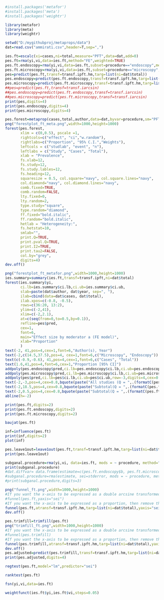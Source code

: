 ```r
#install.packages('metafor')
#install.packages('meta')
#install.packages('weightr')
```
```r
library(metafor)
library(meta)
library(weightr)
```
```r
setwd("D:/mygithubproj/metaprops/data")
dat=read.csv("ammirati.csv",header=T,sep=",")
```
```r
ies.ft=escalc(xi=cases,ni=total,measure="PFT",data=dat,add=0)
pes.ft=rma(yi,vi,data=ies.ft,method="FE",weighted=TRUE)
pes.ft.endoscopy=rma(yi,vi,data=ies.ft,subset=procedure=="endoscopy",method="FE")
pes.ft.microscopy=rma(yi,vi,data=ies.ft,subset=procedure=="microscopy",method="FE")
pes=predict(pes.ft,transf=transf.ipft.hm,targ=list(ni=dat$total))
pes.endoscopy=predict(pes.ft.endoscopy,transf=transf.ipft.hm,targ=list(ni=dat$total))
pes.microscopy=predict(pes.ft.microscopy,transf=transf.ipft.hm,targ=list(ni=dat$total))
##pes=predict(pes.ft,transf=transf.iarcsin)
##pes.endoscopy=predict(pes.ft.endoscopy,transf=transf.iarcsin)
##pes.microscopy=predict(pes.ft.microscopy,transf=transf.iarcsin)
print(pes,digits=4)
print(pes.endoscopy,digits=4)
print(pes.microscopy,digits=4)
```
```r
pes.forest=metaprop(cases,total,author,data=dat,byvar=procedure,sm="PFT",method.tau="DL",incr=0.5,allincr=FALSE,addincr=FALSE,title="")
png("forestplot_ft_meta.png",width=1000,height=1000)
forest(pes.forest,
       xlim = c(0,0.5), pscale =1, 
       rightcols=c("effect", "ci","w.random"),
       rightlabs=c("Proportion", "95% C.I.","Weights"),
       leftcols = c("studlab", "event", "n"), 
       leftlabs = c("Study", "Cases", "Total"),
       xlab = "Prevalence", 
       fs.xlab=12,
       fs.study=12,
       fs.study.lables=12,
       fs.heading=12,
       squaresize = 0.5, col.square="navy", col.square.lines="navy",
       col.diamond="navy", col.diamond.lines="navy",
       comb.fixed=TRUE,
       comb.random=FALSE,
       lty.fixed=0,
       lty.random=2, 
       type.study="square",
       type.random="diamond",
       ff.fixed="bold.italic",
       ff.random="bold.italic",
       hetlab = "Heterogeneity:",
       fs.hetstat=10,
       smlab="",
       print.Q=TRUE,
       print.pval.Q=TRUE,
       print.I2=TRUE,
       print.tau2=FALSE,
       col.by="grey",
       digits=4)
dev.off()
```
```r
png("forestplot_ft_metafor.png",width=1000,height=1000)
ies.summary=summary(ies.ft,transf=transf.ipft,ni=dat$total)
forest(ies.summary$yi,
       ci.lb=ies.summary$ci.lb,ci.ub=ies.summary$ci.ub,
       slab=paste(dat$author, dat$year, sep=", "),
       ilab=cbind(data=dat$cases, dat$total),
       ilab.xpos=c(-0.8, -0.5),
       rows=c(36:20, 13:2),
       ylim=c(-2,41),
       xlim=c(-2,2.1),
       at=c(seq(from=0,to=0.5,by=0.1)), 
       refline=pes$pred,
       cex=1,
       font=6,
       main="Effect size by moderator a (FE model)",
       xlab="Proportion"
       )
text(-2, 41,pos=4,cex=1,font=6,"Author(s), Year")
text(-2,c(14.5,37.5),pos=4, cex=1,font=6,c("Microscopy", "Endoscopy"))
text(c(-0.9,-0.6), 41,pos=4,cex=1,font=6,c("Cases", "Total"))
text(1.6,41,pos=4,font=6,cex=1,"Proportion [95% CI]")
addpoly(pes.endoscopy$pred,ci.lb=pes.endoscopy$ci.lb,ci.ub=pes.endoscopy$ci.ub,row=18.5,digits=4,cex=0.8,mlab="")
addpoly(pes.microscopy$pred,ci.lb=pes.microscopy$ci.lb,ci.ub=pes.microscopy$ci.ub,row=0.5,digits=4,cex=0.8,mlab="")
addpoly(pes$pred,ci.lb=pes$ci.lb,ci.ub=pes$ci.ub,row=-3,digits=4,cex=0.8,mlab="")
text(-2,-3,pos=4,cex=0.8,bquote(paste("All studies (Q = ",.(formatC(pes.ft$QE, digits=1, format="f")), ", df = ", .(pes.ft$k - pes.ft$p),", p = ", .(formatC(pes.ft$QEp, digits=2, format="f")), "; ", I^2, " = ",.(formatC(pes.ft$I2, digits=1, format="f")), "%",")")))
text(-2,18.5,pos=4,cex=0.8,bquote(paste("Subtotal(Q = ",.(formatC(pes.ft.endoscopy$QE, digits=1, format="f")), ", df = ", .(pes.ft.endoscopy$k - pes.ft.endoscopy$p),", p = ", .(formatC(pes.ft.endoscopy$QEp, digits=2, format="f")),"; ", I^2, " = ",.(formatC(pes.ft.endoscopy$I2, digits=1, format="f")), "%",")")))
text(-2,0.5,pos=4,cex=0.8,bquote(paste("Subtotal(Q = ",.(formatC(pes.ft.microscopy$QE, digits=1, format="f")),", df = ", .(pes.ft.microscopy$k - pes.ft.microscopy$p), ", p = ", .(formatC(pes.ft.microscopy$QEp, digits=2, format="f")), "; ", I^2, " = ",.(formatC(pes.ft.microscopy$I2, digits=1, format="f")), "%",")")))
abline(h=-2)
```
```r
print(pes.ft,digits=2)
print(pes.ft.endoscopy,digits=2)
print(pes.ft.microscopy,digits=2)
```
```r
baujat(pes.ft)
```
```r
inf=influence(pes.ft)
print(inf,digits=2)
plot(inf)
```
```r
pes.leave1out=leave1out(pes.ft,transf=transf.ipft.hm,targ=list(ni=dat$total),digits=4)
print(pes.leave1out)
```
```r
subganal.procedure=rma(yi,vi, data=ies.ft, mods = ~ procedure, method="FE")
print(subganal.procedure)
#dat.diffvar= data.frame(estimate=c(pes.ft.endoscopy$b, pes.ft.microscopy$b),stderror=c(pes.ft.endoscopy$se, pes.ft.microscopy$se),procedure = c("endoscopy","microscopy"), tau2=round(c(pes.ft.endoscopy$tau2, pes.ft.microscopy$tau2),3))
#subganal.procedure=rma(estimate, sei=stderror, mods = ~ procedure, method="FE", data=dat.diffvar, digits=4)
#print(subganal.procedure,digits=3)
```
```r
png("funnel_ft.png",width=1000,height=1000)
#If you want the x-axis to be expressed as a double arcsine transformed proportion, then remove the "#" sign before the following line.
#funnel(pes.ft,yaxis="sei")
#If you want the x-axis to be expressed as a proportion, then remove the "#" sign before the following line.
funnel(pes.ft,atransf=transf.ipft.hm,targ=list(ni=dat$total),yaxis="sei",xlab="Proportion")
dev.off()
```
```r
pes.trimfill=trimfill(pes.ft)
png("trimfill_ft.png",width=1000,height=1000)
#If you want the x-axis to be expressed as a double arcsine transformed proportion, then remove the "#" sign before the following line.
#funnel(pes.trimfill)
#If you want the x-axis to be expressed as a proportion, then remove the "#" sign before the following line.
funnel(pes.trimfill,atransf=transf.ipft.hm,targ=list(ni=dat$total),yaxis="sei",xlab="Proportion")
dev.off()
pes.adjusted=predict(pes.trimfill,transf=transf.ipft.hm,targ=list(ni=dat$total))
print(pes.adjusted,digits=4)
```
```r
regtest(pes.ft,model="lm",predictor="sei")
```
```r
ranktest(pes.ft)
```
```r
fsn(yi,vi,data=ies.ft)
```
```r
weightfunct(ies.ft$yi,ies.ft$vi,steps=0.05)
```





